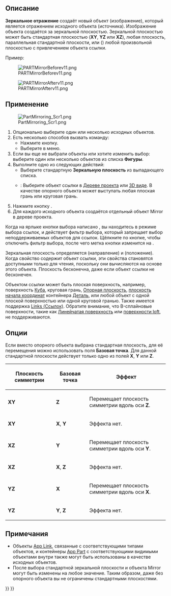 <languages/>

{{Docnav/ru
|[[Part_Revolve/ru|Вращать]]
|[[Part_Scale/ru|Масштабировать]]
|[[Part_Workbench/ru|Деталь]]
|IconL=Part_Revolve.svg
|IconR=Part_Scale.svg
|IconC=Workbench_Part.svg
}}

{{GuiCommand/ru
|Name=Part_Mirror
|Name/ru=Зеркальное отражение
|MenuLocation=Деталь -> Зеркальное отражение...
|Workbenches=[[Part_Workbench/ru|Деталь]]
|SeeAlso=
}}

<span id="Description"></span>
== Описание == 

'''Зеркальное отражение''' создаёт новый объект (изображение), который является отражением исходного объекта (источника). Изображение объекта создаётся за зеркальной плоскостью. Зеркальной плоскостью может быть стандартная плоскостью ('''XY''', '''YZ''' или '''XZ'''), любая плоскость, параллельная стандартной плоскости, или ({{Version/ru|1.0}}) любой произвольной плоскостью с привлечением объекта ссылки.

Пример:

[[Image:PARTMirrorBeforev11.png]]

{{Caption|До выполнения команды}}

[[Image:PARTMirrorAfterv11.png]]

{{Caption|После зеркального отражения через плоскость YZ}}

<span id="Usage"></span>
== Применение ==

[[Image:PartMirroring_Scr1.png]]

# Опционально выберите один или несколько исходных объектов.
# Есть несколько способов вызвать команду:
#* Нажмите кнопку{{Button|[[Image:Part_Mirror.svg|16px]] [[Part_Mirror/ru|Зеркальное отражение]]}}.
#* Выберите {{MenuCommand|Деталь→ [[Image:Part_Mirror.svg|16px]] Зеркальное отражение...}} в меню.
# Если вы еще не выбрали объекты или хотите изменить выбор: выберите один или несколько объектов из списка '''Фигуры'''.
# Выполните одно из следующих действий:
#* Выберите стандартную '''Зеркальную плоскость''' из выпадающего списка.
#* {{Version/ru|1.0}}: Выберите объект ссылки в [[Tree_view/ru|Дереве проекта]] или [[3D_view/ru|3D виде]]. В качестве опорного объекта может выступать любая плоская грань или круговая грань.
# Нажмите кнопку {{Button|OK}}.
# Для каждого исходного объекта создаётся отдельный объект Mirror в дереве проекта.

Когда на ярлыке кнопки выбора написано {{Button|Выбор}}, вы находитесь в режиме выбора ссылок, и действует фильтр выбора, который запрещает выбор неподдерживаемых объектов для ссылок. Щёлкните по кнопке, чтобы отключить фильтр выбора, после чего метка кнопки изменится на {{Button|Выберите_ориентир}}.

Зеркальная плоскость определяется {{PropertyData|Нормалью}} (направление) и {{PropertyData|Базой}} (положение). Когда свойство {{PropertyData|Зеркальная плоскость}} содержит объект ссылки, эти свойства становятся доступными только для чтения, поскольку они вычисляются на основе этого объекта. Плоскость бесконечна, даже если объект ссылки не бесконечен.

Объектом ссылки может быть плоская поверхность, например, поверхность [[Part_Box/ru|Куба]], круговая грань, [[PartDesign_Plane/ru|Опорная плоскость]], [[App_OriginGroupExtension/ru|плоскость начала координат]] контейнера [[Std_Part/ru|Деталь]], или любой объект с одной плоской поверхностью или одной круговой гранью. Также имеется поддержка [[App_Link/ru|Links (Ссылок)]]. Обратите внимание, что B-сплайновые поверхности, такие как [[Part_RuledSurface/ru|Линейчатая поверхность]] или [[Part_Loft/ru|поверхности loft]], не поддерживаются.

<span id="Options"></span>
==Опции== 

Если вместо опорного объекта выбрана стандартная плоскость, для её перемещения можно использовать поля '''Базовая точка'''. Для данной стандартной плоскости действует только одно из полей '''X''', '''Y''' или '''Z'''.

{| class="wikitable" border="1"
!Плоскость симметрии!!Базовая точка!!Эффект
|- align="center" 
|'''XY'''||'''Z'''|| align="left" |Перемещает плоскость симметрии вдоль оси '''Z'''.
|- align="center"
|'''XY'''||'''X''', '''Y'''|| align="left" |Эффекта нет.
|- align="center"
|'''XZ'''||'''Y'''|| align="left" |Перемещает плоскость симметрии вдоль оси '''Y'''.
|- align="center"
|'''XZ'''||'''X''', '''Z'''|| align="left" |Эффекта нет.
|- align="center"
|'''YZ'''||'''X'''|| align="left" |Перемещает плоскость симметрии вдоль оси '''X'''.
|- align="center"
|'''YZ'''||'''Y''', '''Z'''|| align="left" |Эффекта нет.
|}

<span id="Notes"></span>
== Примечания ==

* Объекты [[App_Link|App Link]], связанные с соответствующими типами объектов, и контейнеры [[App_Part|App Part]] с соответствующими видимыми объектами внутри также могут быть использованы в качестве исходных объектов. {{Version/ru|0.20}}
* После выбора стандартной зеркальной плоскости {{PropertyData|Normal(нормаль)}} и {{PropertyData|База}} объекта Mirror могут быть изменены на любое значение. Таким образом, даже без опорного объекта вы не ограничены стандартными плоскостями.


{{Docnav/ru
|[[Part_Revolve/ru|Вращать]]
|[[Part_Scale/ru|Масштабировать]]
|[[Part_Workbench/ru|Деталь]]
|IconL=Part_Revolve.svg
|IconR=Part_Scale.svg
|IconC=Workbench_Part.svg
}}

{{Part Tools navi{{#translation:}}}}
{{Userdocnavi{{#translation:}}}}